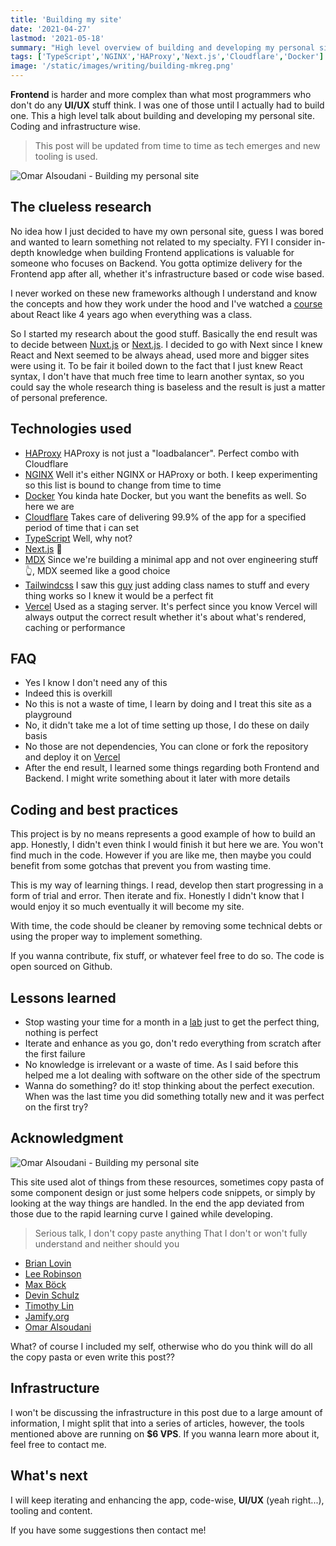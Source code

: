 ```yaml
---
title: 'Building my site'
date: '2021-04-27'
lastmod: '2021-05-18'
summary: "High level overview of building and developing my personal site, coding and infrastructure wise."
tags: ['TypeScript','NGINX','HAProxy','Next.js','Cloudflare','Docker']
image: '/static/images/writing/building-mkreg.png'
---
```


**Frontend** is harder and more complex than what most programmers who don't do any **UI/UX** stuff think. I was one of those until I actually had to build one.
This a high level talk about building and developing my personal site. Coding and infrastructure wise.

> This post will be updated from time to time as tech emerges and new tooling is used.

![Omar Alsoudani - Building my personal site](/static/images/writing/building-this-site/building-mkreg.png)

## The clueless research

No idea how I just decided to have my own personal site, guess I was bored and wanted to learn something not related to my specialty. 
FYI I consider in-depth knowledge when building Frontend applications is valuable for someone who focuses on Backend. You gotta optimize delivery for the Frontend app after all, whether it's infrastructure based or code wise based.

I never worked on these new frameworks although I understand and know the concepts and how they work under the hood and I've watched a [course](https://www.udemy.com/course/react-the-complete-guide-incl-redux/) about React like 4 years ago when everything was a class.

So I started my research about the good stuff. Basically the end result was to decide between [Nuxt.js](https://nuxtjs.org/) or [Next.js](https://nextjs.org/). I decided to go with Next since I knew React and Next seemed to be always ahead, used more and bigger sites were using it. To be fair it boiled down to the fact that I just knew React syntax, I don't have that much free time to learn another syntax, so you could say the whole research thing is baseless and the result is just a matter of personal preference.

## Technologies used

- [HAProxy](https://www.haproxy.org/) HAProxy is not just a "loadbalancer". Perfect combo with Cloudflare
- [NGINX](https://nginx.org/) Well it's either NGINX or HAProxy or both. I keep experimenting so this list is bound to change from time to time
- [Docker](https://www.docker.com/) You kinda hate Docker, but you want the benefits as well. So here we are
- [Cloudflare](https://cloudflare.com/) Takes care of delivering 99.9% of the app for a specified period of time that i can set
- [TypeScript](https://www.typescriptlang.org/) Well, why not?
- [Next.js](https://nextjs.org/) 🤔
- [MDX](https://mdxjs.com/) Since we're building a minimal app and not over engineering stuff 👆, MDX seemed like a good choice
- [Tailwindcss](https://tailwindcss.com/) I saw this [guy](https://www.youtube.com/channel/UCy1H38XrN7hi7wHSClfXPqQ) just adding class names to stuff and every thing works so I knew it would be a perfect fit
- [Vercel](https://vercel.com/) Used as a staging server. It's perfect since you know Vercel will always output the correct result
whether it's about what's rendered, caching or performance

## FAQ

- Yes I know I don't need any of this
- Indeed this is overkill
- No this is not a waste of time, I learn by doing and I treat this site as a playground
- No, it didn't take me a lot of time setting up those, I do these on daily basis
- No those are not dependencies, You can clone or fork the repository and deploy it on [Vercel](https://vercel.com/)
- After the end result, I learned some things regarding both Frontend and Backend. I might write something about it later with more details

## Coding and best practices

This project is by no means represents a good example of how to build an app. Honestly, I didn't even think I would finish it but here we are. You won't find much in the code. However if you are like me, then maybe you could benefit from some gotchas that prevent you from wasting time.

This is my way of learning things. I read, develop then start progressing in a form of trial and error. Then iterate and fix. Honestly I didn't know that I would enjoy it so much eventually it will become my site.

With time, the code should be cleaner by removing some technical debts or using the proper way to implement something.

If you wanna contribute, fix stuff, or whatever feel free to do so. The code is open sourced on Github.

<GithubCard 
    title="omaralsoudanii/mkreg.dev"
    desc="Omar Alsoudani personal site https://mkreg.dev/"
    url="https://github.com/omaralsoudanii/mkreg.dev"
/>

## Lessons learned

- Stop wasting your time for a month in a [lab](https://rsms.me/inter/lab/) just to get the perfect thing, nothing is perfect
- Iterate and enhance as you go, don't redo everything from scratch after the first failure
- No knowledge is irrelevant or a waste of time. As I said before this helped me a lot dealing with software on the other side of the spectrum
- Wanna do something? do it! stop thinking about the perfect execution. When was the last time you did something totally new and it was perfect on the first try?

## Acknowledgment

![Omar Alsoudani - Building my personal site](/static/images/writing/building-this-site/building-mkreg-light-house.png)

This site used alot of things from these resources, sometimes copy pasta of some component design or just some helpers code snippets, or simply by looking at the way things are handled. In the end the app deviated from those due to the rapid learning curve I gained while developing.

>Serious talk, I don't copy paste anything That I don't or won't fully understand and neither should you

- [Brian Lovin](https://brianlovin.com/)
- [Lee Robinson](https://leerob.io/)
- [Max Böck](https://mxb.dev/)
- [Devin Schulz](https://devinschulz.com/)
- [Timothy Lin](https://tailwind-nextjs-starter-blog.vercel.app/)
- [Jamify.org](https://www.jamify.org/)
- [Omar Alsoudani](https://mkreg.dev/)

What? of course I included my self, otherwise who do you think will do all the copy pasta or even write this post??

## Infrastructure

I won't be discussing the infrastructure in this post due to a large amount of information, I might split that into a series of articles, however, the tools mentioned above are running on **$6 VPS**. If you wanna learn more about it, feel free to contact me.

## What's next

I will keep iterating and enhancing the app, code-wise, **UI/UX** (yeah right...), tooling and content.

If you have some suggestions then contact me!